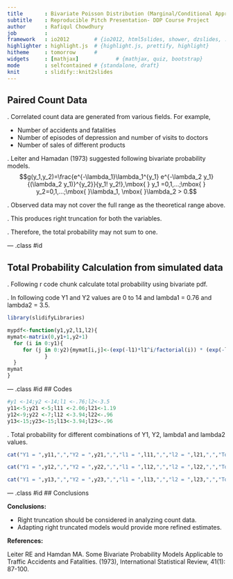 ```yaml
---
title       : Bivariate Poisson Distribution (Marginal/Conditional Approach)
subtitle    : Reproducible Pitch Presentation- DDP Course Project
author      : Rafiqul Chowdhury
job         :
framework   : io2012        # {io2012, html5slides, shower, dzslides, ...}
highlighter : highlight.js  # {highlight.js, prettify, highlight}
hitheme     : tomorrow      #
widgets     : [mathjax]            # {mathjax, quiz, bootstrap}
mode        : selfcontained # {standalone, draft}
knit        : slidify::knit2slides
---
```


## Paired Count Data

. Correlated count data are generated from various fields. For example,

- Number of accidents and fatalities
- Number of episodes of depression and number of visits to doctors
- Number of sales of different products

. Leiter and Hamadan (1973) suggested following bivariate probability
models.
$$g(y_1,y_2)=\frac{e^{-\lambda_1}\lambda_1^{y_1} e^{-\lambda_2 y_1}{(\lambda_2 y_1)}^{y_2}}{y_1! y_2!},\mbox{ } y_1 =0,1,...;\mbox{ } y_2=0,1,...;\mbox{ }\lambda_1, \mbox{ }\lambda_2 > 0.$$

. Observed data may not cover the full range as the
theoretical range above.

. This produces right truncation for both the variables.

. Therefore, the total probability may not sum to one.

--- .class #id

## Total Probability Calculation from simulated data
. Following r code chunk calculate total probability using bivariate pdf.

. In following code Y1 and Y2 values are 0 to 14 and lambda1 = 0.76
and lambda2 = 3.5.

```r
library(slidifyLibraries)

mypdf<-function(y1,y2,l1,l2){
mymat<-matrix(0,y1+1,y2+1)
  for (i in 0:y1){
     for (j in 0:y2){mymat[i,j]<-(exp(-l1)*l1^i/factorial(i)) * (exp(-l2*i)*(l2*i)^j/factorial(j))
            }
  }
mymat
}
```

--- .class #id
## Codes
```r
#y1 <-14;y2 <-14;l1 <-.76;l2<-3.5
y11<-5;y21 <-5;l11 <-2.06;l21<-1.19
y12<-9;y22 <-7;l12 <-3.94;l22<-.96
y13<-15;y23<-15;l13<-3.94;l23<-.96
```
. Total probability for different combinations of Y1, Y2, lambda1 and
lambda2 values.

```r
cat("Y1 = ",y11,",","Y2 = ",y21,",","l1 = ",l11,",","l2 = ",l21,",","Total Prob. = ", sum(mypdf(y11,y21,l11,l21)),"\n")

cat("Y1 = ",y12,",","Y2 = ",y22,",","l1 = ",l12,",","l2 = ",l22,",","Total Prob. = ", sum(mypdf(y12,y22,l12,l22)),"\n")

cat("Y1 = ",y13,",","Y2 = ",y23,",","l1 = ",l13,",","l2 = ",l23,",","Total Prob. = ", sum(mypdf(y13,y23,l13,l23)),"\n")
```

--- .class #id
## Conclusions

**Conclusions:**

- Right truncation should be considered in analyzing count data.
- Adapting right truncated models would provide more refined estimates.

**References:**

Leiter RE and Hamdan MA. Some Bivariate Probability Models Applicable to
Traffic Accidents and Fatalities. (1973), International Statistical Review,
41(1): 87-100.
